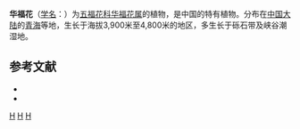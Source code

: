 {{Speciesbox 
| taxon = Sinadoxa corydalifolia
| status = VU
| status_system = iucn3.1
| authority = [[吴征镒|C. Y. Wu]], [[吴珍兰|Z. L. Wu]] et [[黄荣富|R. F. Huang]]
}}

'''华福花'''（[[学名|学名]]：{{lang|la|''Sinadoxa corydalifolia''}}）为[[五福花科|五福花科]][[华福花属|华福花属]]的植物，是中国的特有植物。分布在[[中国大陆|中国大陆]]的[[青海|青海]]等地，生长于海拔3,900米至4,800米的地区，多生长于砾石带及峡谷潮湿地。

== 参考文献 ==
<div class="references-small">
* {{cite web| url =http://www.bioinfo.cn/db05/KmzwSpecies.php?action=view&id=1046| title =华福花| work =《中国高等植物数据库全库》| publisher =中国科学院微生物研究所| author =昆明植物研究所| accessdate =2009-02-22| deadurl =yes| archiveurl =https://web.archive.org/web/20160305051615/http://www.bioinfo.cn/db05/KmzwSpecies.php?action=view&id=1046| archivedate =2016-03-05}}
* {{IUCN2008|assessors=China Plant Specialist Group|year=2004|id=46398|title=Sinadoxa corydalifolia|downloaded=2009-02-21}}
</div>
{{Taxonbar|from=Q144216}}

[[Category:华福花属|H]]
[[Category:中國特有植物|H]]
[[Category:青海植物|H]]